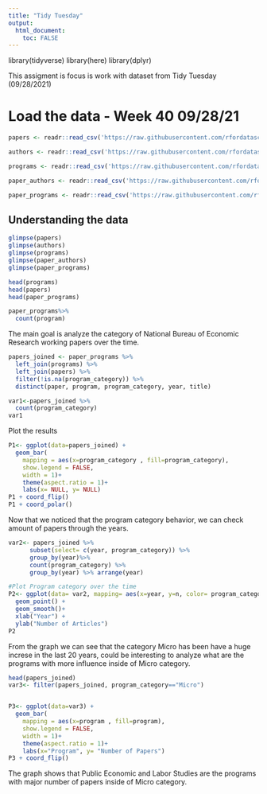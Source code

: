 ```yaml
---
title: "Tidy Tuesday"
output: 
  html_document:
    toc: FALSE
---
```

library(tidyverse)
library(here)
library(dplyr)

This assigment is focus is work with dataset from Tidy Tuesday (09/28/2021)

# Load the data - Week 40 09/28/21
```r
papers <- readr::read_csv('https://raw.githubusercontent.com/rfordatascience/tidytuesday/master/data/2021/2021-09-28/papers.csv')

authors <- readr::read_csv('https://raw.githubusercontent.com/rfordatascience/tidytuesday/master/data/2021/2021-09-28/authors.csv')

programs <- readr::read_csv('https://raw.githubusercontent.com/rfordatascience/tidytuesday/master/data/2021/2021-09-28/programs.csv')

paper_authors <- readr::read_csv('https://raw.githubusercontent.com/rfordatascience/tidytuesday/master/data/2021/2021-09-28/paper_authors.csv')

paper_programs <- readr::read_csv('https://raw.githubusercontent.com/rfordatascience/tidytuesday/master/data/2021/2021-09-28/paper_programs.csv')
```
## Understanding the data
```r
glimpse(papers)
glimpse(authors)
glimpse(programs)
glimpse(paper_authors)
glimpse(paper_programs)

head(programs)
head(papers)
head(paper_programs)

paper_programs%>%
  count(program)
```
The main goal is analyze the category of National Bureau of Economic Research working papers over the time.

```r
papers_joined <- paper_programs %>%
  left_join(programs) %>%
  left_join(papers) %>%
  filter(!is.na(program_category)) %>%
  distinct(paper, program, program_category, year, title)

var1<-papers_joined %>% 
  count(program_category)
var1


```
Plot the results
```r
P1<- ggplot(data=papers_joined) +
  geom_bar(
    mapping = aes(x=program_category , fill=program_category),
    show.legend = FALSE,
    width = 1)+
    theme(aspect.ratio = 1)+
    labs(x= NULL, y= NULL)
P1 + coord_flip()
P1 + coord_polar()
```
Now that we noticed that the program category behavior, we can check amount of papers through the years.
```r
var2<- papers_joined %>%
      subset(select= c(year, program_category)) %>%
      group_by(year)%>%
      count(program_category) %>%
      group_by(year) %>% arrange(year)

#Plot Program category over the time 
P2<- ggplot(data= var2, mapping= aes(x=year, y=n, color= program_category)) + 
  geom_point() +
  geom_smooth()+
  xlab("Year") +
  ylab("Number of Articles")
P2    
```
From the graph we can see that the category Micro has been have a huge increse in the last 20 years, could be interesting to analyze what are the programs with more influence inside of Micro category.
```r

head(papers_joined)
var3<- filter(papers_joined, program_category=="Micro")


P3<- ggplot(data=var3) +
  geom_bar(
    mapping = aes(x=program , fill=program),
    show.legend = FALSE,
    width = 1)+
    theme(aspect.ratio = 1)+
    labs(x="Program", y= "Number of Papers")
P3 + coord_flip()
```
The graph shows that Public Economic and Labor Studies are the programs with major number of papers inside of Micro category.
